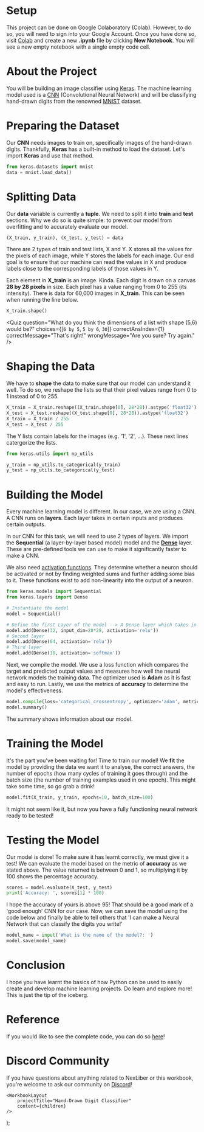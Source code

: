 
# Setup

This project can be done on Google Colaboratory (Colab). However, to do so, you will need to sign into your Google Account. Once you have done so, visit [Colab](https://research.google.com/colaboratory/) and create a new **.ipynb** file by clicking **New Notebook**. You will see a new empty notebook with a single empty code cell.

# About the Project

You will be building an image classifier using [Keras](https://keras.io/). The machine learning model used is a [CNN](https://en.wikipedia.org/wiki/Convolutional_neural_network) (Convolutional Neural Network) and will be classifying hand-drawn digits from the renowned [MNIST](https://en.wikipedia.org/wiki/MNIST_database) dataset.

# Preparing the Dataset

Our **CNN** needs images to train on, specifically images of the hand-drawn digits. Thankfully, **Keras** has a built-in method to load the dataset. Let's import **Keras** and use that method.

```py
from keras.datasets import mnist
data = mnist.load_data()
```

# Splitting Data

Our **data** variable is currently a **tuple**. We need to split it into **train** and **test** sections. Why we do so is quite simple: to prevent our model from overfitting and to accurately evaluate our model.

```py
(X_train, y_train), (X_test, y_test) = data
```

There are 2 types of train and test lists, X and Y. X stores all the values for the pixels of each image, while Y stores the labels for each image. Our end goal is to ensure that our machine can read the values in X and produce labels close to the corresponding labels of those values in Y.

Each element in **X_train** is an image. Kinda. Each digit is drawn on a canvas **28 by 28 pixels** in size. Each pixel has a value ranging from 0 to 255 (its intensity). There is data for 60,000 images in **X_train**. This can be seen when running the line below.

```py
X_train.shape()
```

<Quiz
    question="What do you think the dimensions of a list with shape (5,6) would be?"
    choices={[`6 by 5`, `5 by 6`, `30`]}
    correctAnsIndex={1}
    correctMessage="That's right!"
    wrongMessage="Are you sure? Try again."
/>

# Shaping the Data

We have to **shape** the data to make sure that our model can understand it well. To do so, we reshape the lists so that their pixel values range from 0 to 1 instead of 0 to 255.

```py
X_train = X_train.reshape((X_train.shape[0], 28*28)).astype('float32')
X_test = X_test.reshape((X_test.shape[0], 28*28)).astype('float32')
X_train = X_train / 255
X_test = X_test / 255
```

The Y lists contain labels for the images (e.g. '1', '2', ...). These next lines catergorize the lists.

```py
from keras.utils import np_utils

y_train = np_utils.to_categorical(y_train)
y_test = np_utils.to_categorical(y_test)
```

# Building the Model

Every machine learning model is different. In our case, we are using a CNN. A CNN runs on **layers**. Each layer takes in certain inputs and produces certain outputs.

In our CNN for this task, we will need to use 2 types of layers. We import the **Sequential** (a layer-by-layer based model) model and the [**Dense**](https://analyticsindiamag.com/a-complete-understanding-of-dense-layers-in-neural-networks/#:~:text=Sign%20up-,What%20is%20a%20Dense%20Layer%3F,in%20artificial%20neural%20network%20networks) layer. These are pre-defined tools we can use to make it significantly faster to make a CNN.

We also need [activation functions](https://towardsdatascience.com/activation-functions-neural-networks-1cbd9f8d91d6). They determine whether a neuron should be activated or not by finding weighted sums and further adding some bias to it. These functions exist to add non-linearity into the output of a neuron.

```py
from keras.models import Sequential
from keras.layers import Dense

# Instantiate the model
model = Sequential()

# Define the first Layer of the model --> A Dense layer which takes in an input of size 28 by 28 and has an output of size 32
model.add(Dense(32, input_dim=28*28, activation='relu'))
# Second layer
model.add(Dense(64, activation='relu'))
# Third layer
model.add(Dense(10, activation='softmax'))
```

Next, we compile the model. We use a loss function which compares the target and predicted output values and measures how well the neural network models the training data. The optimizer used is **Adam** as it is fast and easy to run. Lastly, we use the metrics of **accuracy** to determine the model's effectiveness.

```py
model.compile(loss='categorical_crossentropy', optimizer='adam', metrics=['accuracy'])
model.summary()
```

The summary shows information about our model.

# Training the Model

It's the part you've been waiting for! Time to train our model! We **fit** the model by providing the data we want it to analyse, the correct answers, the number of epochs (how many cycles of training it goes through) and the batch size (the number of training examples used in one epoch).
This might take some time, so go grab a drink!

```py
model.fit(X_train, y_train, epochs=10, batch_size=100)
```

It might not seem like it, but now you have a fully functioning neural network ready to be tested!

# Testing the Model

Our model is done! To make sure it has learnt correctly, we must give it a test! We can evaluate the model based on the metric of **accuracy** as we stated above. The value returned is between 0 and 1, so multiplying it by 100 shows the percentage accuracy.

```py
scores = model.evaluate(X_test, y_test)
print('Accuracy: ', scores[1] * 100)
```

I hope the accuracy of yours is above 95! That should be a good mark of a 'good enough' CNN for our case. Now, we can save the model using the code below and finally be able to tell others that 'I can make a Neural Network that can classify the digits you write!'

```py
model_name = input('What is the name of the model?: ')
model.save(model_name)
```

# Conclusion

I hope you have learnt the basics of how Python can be used to easily create and develop machine learning projects. Do learn and explore more! This is just the tip of the iceberg.

# Reference

If you would like to see the complete code, you can do so [here](https://github.com/xyntechx/NexLiber-Projects/tree/main/Hand-Drawn%20Digit%20Classifier)!

# Discord Community

If you have questions about anything related to NexLiber or this workbook, you're welcome to ask our community on [Discord](/community)!

    <WorkbookLayout
        projectTitle="Hand-Drawn Digit Classifier"
        content={children}
    />
);
